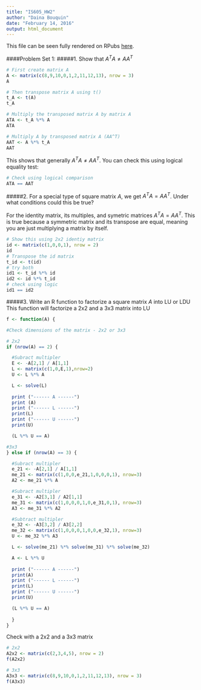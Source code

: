 ```yaml
---
title: "IS605_HW2"
author: "Daina Bouquin"
date: "February 14, 2016"
output: html_document
---
```

This file can be seen fully rendered on RPubs [here](http://rpubs.com/dbouquin/IS605_HW2).

####Problem Set 1:
#####1. Show that $A^TA\neq AA^T$  
```r
# First create matrix A
A <- matrix(c(8,9,10,0,1,2,11,12,13), nrow = 3)
A

# Then transpose matrix A using t()
t_A <- t(A)
t_A

# Multiply the transposed matrix A by matrix A
ATA <- t_A %*% A
ATA

# Multiply A by transposed matrix A (AA^T)
AAT <- A %*% t_A
AAT
```
This shows that generally $A^TA\neq AA^T$. You can check this using logical equality test:
```r
# Check using logical comparison
ATA == AAT
```
#####2. For a special type of square matrix $A$, we get $A^TA = AA^T$. Under what conditions could this be true?

For the identity matrix, its multiples, and symetric matrices $A^TA = AA^T$. This is true because a symmetric matrix and its transpose are equal, meaning you are just multiplying a matrix by itself.     

```r
# Show this using 2x2 identiy matrix
id <- matrix(c(1,0,0,1), nrow = 2)
id
# Transpose the id matrix
t_id <- t(id)
# try both
id1 <- t_id %*% id
id2 <- id %*% t_id
# check using logic
id1 == id2
```

#####3. Write an R function to factorize a square matrix $A$ into LU or LDU 
This function will factorize a 2x2 and a 3x3 matrix into LU
```r
f <- function(A) {

#Check dimensions of the matrix - 2x2 or 3x3

# 2x2
if (nrow(A) == 2) {

  #Subract multipler
  E <- -A[2,1] / A[1,1]
  L <- matrix(c(1,0,E,1),nrow=2)
  U <- L %*% A

  L <- solve(L)
  
  print ("------ A ------")
  print (A)
  print ("------ L ------")
  print(L)
  print ("------ U ------")
  print(U)

  (L %*% U == A)

#3x3
} else if (nrow(A) == 3) {

  #Subract multipler
  e_21 <- -A[2,1] / A[1,1]
  me_21 <- matrix(c(1,0,0,e_21,1,0,0,0,1), nrow=3)
  A2 <- me_21 %*% A

  #Subract multipler
  e_31 <- -A2[3,1] / A2[1,1]
  me_31 <- matrix(c(1,0,0,0,1,0,e_31,0,1), nrow=3)
  A3 <- me_31 %*% A2

  #Subtract multipler
  e_32 <- -A3[3,2] / A3[2,2]
  me_32 <- matrix(c(1,0,0,0,1,0,0,e_32,1), nrow=3)
  U <- me_32 %*% A3

  L <- solve(me_21) %*% solve(me_31) %*% solve(me_32)

  A <- L %*% U
  
  print ("------ A ------")
  print(A)
  print ("------ L ------")
  print(L)
  print ("------ U ------")
  print(U)

  (L %*% U == A)
 
  }
}
```

Check with a 2x2 and a 3x3 matrix
```r
# 2x2
A2x2 <- matrix(c(2,3,4,5), nrow = 2)
f(A2x2)

# 3x3
A3x3 <- matrix(c(8,9,10,0,1,2,11,12,13), nrow = 3)
f(A3x3)
```

